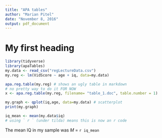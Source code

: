```yaml
---
title: "APA tables"
author: "Marian Pitel"
date: "November 8, 2016"
output: pdf_document
---
```


# My first heading
```r
library(tidyverse)
library(apaTables)
my.data <- read_csv("regLectureData.csv")
my.reg <- lm(VidScore ~ age + iq, data=my.data)

apa.reg.table(my.reg) # shows an ugly table in markdown 
# no pretty way to do it FOR NOW 
x <- apa.reg.table(my.reg, filename= "table_1.doc", table.number = 1)

my.graph <- qplot(iq,age, data=my.data) # scatterplot
print(my.graph)

iq_mean <- mean(my.data$iq) 
# using ` r ` (under tilda) means this is now an r code 
```

The mean IQ in my sample was *M* = `r iq_mean`

